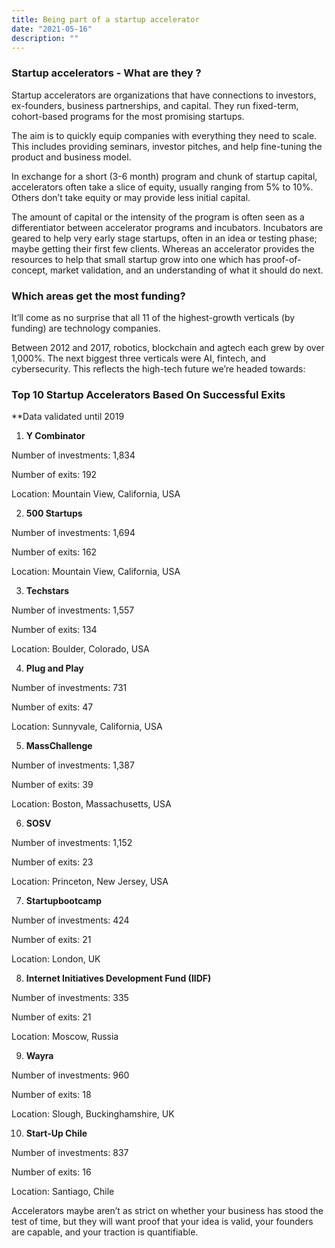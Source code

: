 ```yaml
---
title: Being part of a startup accelerator
date: "2021-05-16"
description: ""
---
```


### Startup accelerators - What are they ?

Startup accelerators are organizations that have connections to investors, ex-founders, business partnerships, and capital. They run fixed-term, cohort-based programs for the most promising startups.

The aim is to quickly equip companies with everything they need to scale. This includes providing seminars, investor pitches, and help fine-tuning the product and business model.

In exchange for a short (3-6 month) program and chunk of startup capital, accelerators often take a slice of equity, usually ranging from 5% to 10%. Others don’t take equity or may provide less initial capital.

The amount of capital or the intensity of the program is often seen as a differentiator between accelerator programs and incubators. Incubators are geared to help very early stage startups, often in an idea or testing phase; maybe getting their first few clients. Whereas an accelerator provides the resources to help that small startup grow into one which has proof-of-concept, market validation, and an understanding of what it should do next.

### Which areas get the most funding?

It’ll come as no surprise that all 11 of the highest-growth verticals (by funding) are technology companies.

Between 2012 and 2017, robotics, blockchain and agtech each grew by over 1,000%. The next biggest three verticals were AI, fintech, and cybersecurity. This reflects the high-tech future we’re headed towards:

### Top 10 Startup Accelerators Based On Successful Exits

**Data validated until 2019

1) **Y Combinator**

Number of investments: 1,834

Number of exits: 192

Location: Mountain View, California, USA

2) **500 Startups**

Number of investments: 1,694

Number of exits: 162

Location: Mountain View, California, USA

3) **Techstars**

Number of investments: 1,557

Number of exits: 134

Location: Boulder, Colorado, USA

4) **Plug and Play**

Number of investments: 731

Number of exits: 47

Location: Sunnyvale, California, USA

5) **MassChallenge**

Number of investments: 1,387

Number of exits: 39

Location: Boston, Massachusetts, USA

6) **SOSV**

Number of investments: 1,152

Number of exits: 23

Location: Princeton, New Jersey, USA

7) **Startupbootcamp**

Number of investments: 424

Number of exits: 21

Location: London, UK

8) **Internet Initiatives Development Fund (IIDF)**

Number of investments: 335

Number of exits: 21

Location: Moscow, Russia

9) **Wayra**

Number of investments: 960

Number of exits: 18

Location: Slough, Buckinghamshire, UK

10) **Start-Up Chile**

Number of investments: 837

Number of exits: 16

Location: Santiago, Chile

Accelerators maybe aren’t as strict on whether your business has stood the test of time, but they will want proof that your idea is valid, your founders are capable, and your traction is quantifiable.

